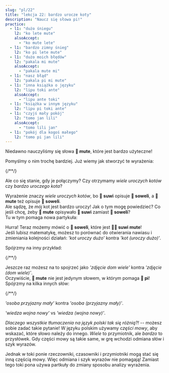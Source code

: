 ```yaml
---
slug: "pl/22"
title: "lekcja 22: bardzo urocze koty"
description: "Naucz się słowa pi!"
practice:
  - l1: "dużo śniegu"
    l2: "ko lete mute"
    alsoAccept:
      - "ko mute lete"
  - l1: "bardzo zimny śnieg"
    l2: "ko pi lete mute"
  - l1: "dużo moich błędów"
    l2: "pakala mi mute"
    alsoAccept:
      - "pakala mute mi"
  - l1: "nasz błąd"
    l2: "pakala pi mi mute"
  - l1: "inna książka o języku"
    l2: "lipu toki ante"
    alsoAccept:
      - "lipu ante toki"
  - l1: "książka w innym języku"
    l2: "lipu pi toki ante"
  - l1: "czyjś mały pokój"
    l2: "tomo jan lili"
    alsoAccept:
      - "tomo lili jan"
  - l1: "pokój dla kogoś małego"
    l2: "tomo pi jan lili"
---
```



Niedawno nauczyliśmy się słowa **󱤼 mute**, które jest bardzo użyteczne!

Pomyślmy o nim trochę bardziej. Już wiemy jak stworzyć te wyrażenia:

<List>
  {/*<Word sl="pi" m="" />*/}
  <Word sl="soweli suwi" m="uroczy kot" />
  <Word sl="soweli mute" m="wiele kotów" />
  <Word sl="suwi mute" m="bardzo uroczy" />
</List>

Ale co się stanie, gdy je połączymy? Czy otrzymamy *wiele uroczych kotów* czy *bardzo uroczego kota*?

<List>
  <Word sl="soweli suwi mute" m="wiele uroczych kotów" />
</List>

Wyrażenie znaczy *wiele uroczych kotów*, bo **󱥦 suwi** opisuje **󱥢 soweli**, a **󱤼 mute** też opisuje **󱥢 soweli**.  
Ale sądzę, że *mój* kot jest bardzo uroczy! Jak o tym mogę powiedzieć? Co jeśli chcę, żeby **󱤼 mute** opisywało **󱥦 suwi** zamiast **󱥢 soweli**?  
Tu w tym pomaga nowa partykuła:

<List>
  <Word sl="pi" m="partukuła grupująca przymiotniki" />
  <Word sl="soweli pi suwi mute" m="bardzo uroczy kot" />
</List>

Hurra! Teraz możemy mówić o **󱥢 soweli**, które jest **󱥦󱤼 suwi mute**!  
Jeśli lubisz matematykę, możesz to porównać do otwierania nawiasu i zmieniania kolejności działań: *'kot uroczy dużo'* kontra *'kot (uroczy dużo)'*.

Spójrzmy na inny przykład:

<List>
  {/*<Word sl="pi" m="" />*/}
  <Word sl="sitelen tomo" m="zdjęcie domu" />
  <Word sl="sitelen mute" m="zdjęcia" />
  <Word sl="tomo mute" m="domy" />
  <Word sl="sitelen tomo mute" m="zdjęcia domu" />
  <Word sl="sitelen pi tomo mute" m="zdjęcie domów" />
</List>

Jeszcze raz możesz na to spojrzeć jako *'zdjęcie dom wiele'* kontra *'zdjęcie (dom wiele)'*.  
Oczywiście, **󱤼 mute** nie jest jedynym słowem, w którym pomaga **󱥍 pi**! Spójrzmy na kilka innych słów:

<List>
  {/*<Word sl="pi" m="" />*/}
  <Word sl="jan pona" m="przyjazna osoba" />
  <Word sl="jan lili" m="mała osoba" />
  <Word sl="pona lili" m="trochę miły" />
  <Word sl="jan pona lili" m="mała, przyjazna osoba" />
  <Word sl="jan pi pona lili" m="trochę przyjazna osoba" />
</List>

*'osoba przyjazny mały'* kontra *'osoba (przyjazny mały)'*.

<List>
  <Word sl="sona utala" m="wiedza o wojnie" />
  <Word sl="sona sin" m="nowa wiedza" />
  <Word sl="utala sin" m="nowa wojna" />
  <Word sl="sona utala sin" m="nowa wiedza o wojnie. wiedza jest nowa." />
  <Word sl="sona pi utala sin" m="wiedza o nowej wojnie. wojna jest nowa." />
</List>

*'wiedza wojna nowy'* vs *'wiedza (wojna nowy)'*.

*Dlaczego wszystkie tłumaczenia na język polski tak się różnią?!* -- możesz sobie zadać takie pytanie! W języku polskim używamy *części mowy*, aby wskazać, które słowo należy do innego. *Wiele* to przymiotnik, ale *bardzo* to przysłówek. Gdy części mowy są takie same, w grę wchodzi odmiana słów i szyk wyrazów.

Jednak w toki ponie rzeczowniki, czasowniki i przymiotniki mogą stać się inną częścią mowy. Więc odmiana i szyk wyrazów nie pomagają! Zamiast tego toki pona używa partkuły do zmiany sposobu analizy wyrażenia.

<Practice exercises={frontmatter.practice} client:load />

